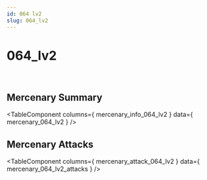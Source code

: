 ```yaml
---
id: 064 lv2
slug: 064_lv2
---
```



# 064_lv2

<div style = {{ display: "flex" }}>
    <Image img={require('@site/static/img/mercenaries/illust/thum_char_view_n_064.jpg')}/>
    <Image img={require('@site/static/img/mercenaries/illust/thum_char_view_o_064.jpg')}/>
</div>

## Mercenary Summary

<TableComponent
  columns={ mercenary_info_064_lv2 }
  data={ mercenary_064_lv2 }
/>

## Mercenary Attacks

<TableComponent
  columns={ mercenary_attack_064_lv2 }
  data={ mercenary_064_lv2_attacks }
/>